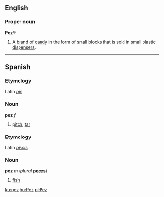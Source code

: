 ==English==
===Proper noun===
'''Pez'''&reg;

#A [[brand]] of [[candy]] in the form of small blocks that is sold in small plastic [[dispenser]]s.

----
==Spanish==
===Etymology===
Latin ''[[pix#Latin|pix]]''

===Noun===
'''pez''' ''f''

#[[pitch]], [[tar]]

===Etymology===
Latin ''[[piscis]]''

===Noun===
'''pez''' ''m'' (''plural'' '''[[peces]]''')

#[[fish]]

[[ku:pez]]
[[hu:Pez]]
[[pl:Pez]]